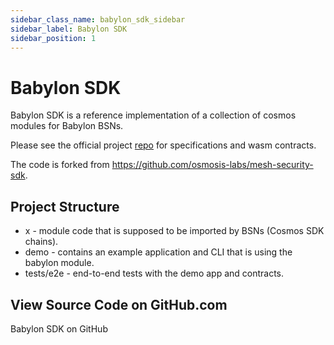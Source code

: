 ```yaml
---
sidebar_class_name: babylon_sdk_sidebar
sidebar_label: Babylon SDK
sidebar_position: 1
---
```



# Babylon SDK

Babylon SDK is a reference implementation of a collection of cosmos modules for Babylon BSNs.

Please see the official project [repo](https://github.com/babylonlabs-io/babylon) for specifications and wasm contracts.

The code is forked from https://github.com/osmosis-labs/mesh-security-sdk.

## Project Structure

* x - module code that is supposed to be imported by BSNs (Cosmos SDK chains).
* demo - contains an example application and CLI that is using the babylon module.
* tests/e2e - end-to-end tests with the demo app and contracts.

## View Source Code on GitHub.com


<Link 
    to="https://github.com/babylonlabs-io/babylon-sdk"
>
    Babylon SDK on GitHub
</Link>

